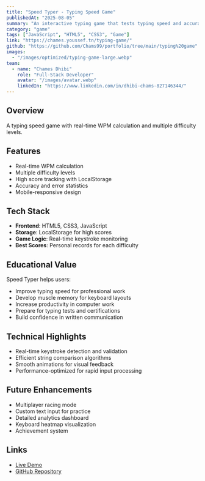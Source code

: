 ```yaml
---
title: "Speed Typer - Typing Speed Game"
publishedAt: "2025-08-05"
summary: "An interactive typing game that tests typing speed and accuracy with different difficulty levels, real-time WPM calculation, and performance statistics."
category: "game"
tags: ["JavaScript", "HTML5", "CSS3", "Game"]
link: "https://chames.youssef.tn/typing-game/"
github: "https://github.com/Chams99/portfolio/tree/main/typing%20game"
images:
  - "/images/optimized/typing-game-large.webp"
team:
  - name: "Chames Dhibi"
    role: "Full-Stack Developer"
    avatar: "/images/avatar.webp"
    linkedIn: "https://www.linkedin.com/in/dhibi-chams-827146344/"
---
```


## Overview

A typing speed game with real-time WPM calculation and multiple difficulty levels.

## Features

- Real-time WPM calculation
- Multiple difficulty levels
- High score tracking with LocalStorage
- Accuracy and error statistics
- Mobile-responsive design

## Tech Stack

- **Frontend**: HTML5, CSS3, JavaScript
- **Storage**: LocalStorage for high scores
- **Game Logic**: Real-time keystroke monitoring
- **Best Scores**: Personal records for each difficulty

## Educational Value

Speed Typer helps users:
- Improve typing speed for professional work
- Develop muscle memory for keyboard layouts
- Increase productivity in computer work
- Prepare for typing tests and certifications
- Build confidence in written communication

## Technical Highlights

- Real-time keystroke detection and validation
- Efficient string comparison algorithms
- Smooth animations for visual feedback
- Performance-optimized for rapid input processing

## Future Enhancements

- Multiplayer racing mode
- Custom text input for practice
- Detailed analytics dashboard
- Keyboard heatmap visualization
- Achievement system

## Links

- [Live Demo](https://chames.youssef.tn/typing-game/)
- [GitHub Repository](https://github.com/Chams99/portfolio/tree/main/typing%20game)

